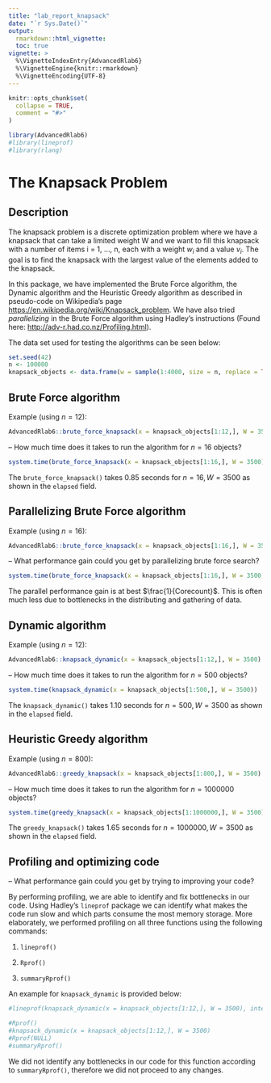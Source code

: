```yaml
---
title: "lab_report_knapsack"
date: "`r Sys.Date()`"
output: 
  rmarkdown::html_vignette:
  toc: true
vignette: >
  %\VignetteIndexEntry{AdvancedRlab6}
  %\VignetteEngine{knitr::rmarkdown}
  %\VignetteEncoding{UTF-8}
---
```


```r
knitr::opts_chunk$set(
  collapse = TRUE,
  comment = "#>"
)
```

```r
library(AdvancedRlab6)
#library(lineprof)
#library(rlang)
```

# The Knapsack Problem

## Description

The knapsack problem is a discrete optimization problem where we have a knapsack that can take a limited weight W and we want to fill this knapsack with a number of items i = 1, ..., n, each with a weight $w_i$ and a value $v_i$. The goal is to find the knapsack with the largest value of the elements added to the knapsack. 

In this package, we have implemented the Brute Force algorithm, the Dynamic algorithm and the Heuristic Greedy algorithm as described in pseudo-code on Wikipedia's page <https://en.wikipedia.org/wiki/Knapsack_problem>. We have also tried *parallelizing* in the Brute Force algorithm using Hadley's instructions (Found here: <http://adv-r.had.co.nz/Profiling.html>).

The data set used for testing the algorithms can be seen below:

```r
set.seed(42)
n <- 100000
knapsack_objects <- data.frame(w = sample(1:4000, size = n, replace = TRUE), v = runif(n = n, 0, 10000))
```

## Brute Force algorithm

Example (using $n = 12$):

```r
AdvancedRlab6::brute_force_knapsack(x = knapsack_objects[1:12,], W = 3500)
```

-- How much time does it takes to run the algorithm for $n = 16$ objects?

```r
system.time(brute_force_knapsack(x = knapsack_objects[1:16,], W = 3500))
```

The `brute_force_knapsack()` takes $0.85$ seconds for $n = 16, W = 3500$ as shown in the `elapsed` field.

## Parallelizing Brute Force algorithm

Example (using $n = 16$):

```r
AdvancedRlab6::brute_force_knapsack(x = knapsack_objects[1:16,], W = 3500, TRUE)
```

-- What performance gain could you get by parallelizing brute force search?

```r
system.time(brute_force_knapsack(x = knapsack_objects[1:16,], W = 3500, TRUE))
```

The parallel performance gain is at best $\frac{1}{Corecount}$. This is often much less due to bottlenecks in the distributing and gathering of data.

## Dynamic algorithm

Example (using $n = 12$):

```r
AdvancedRlab6::knapsack_dynamic(x = knapsack_objects[1:12,], W = 3500)
```

-- How much time does it takes to run the algorithm for $n = 500$ objects?

```r
system.time(knapsack_dynamic(x = knapsack_objects[1:500,], W = 3500))
```

The `knapsack_dynamic()` takes $1.10$ seconds for $n = 500, W = 3500$ as shown in the `elapsed` field.

## Heuristic Greedy algorithm

Example (using $n = 800$):

```r
AdvancedRlab6::greedy_knapsack(x = knapsack_objects[1:800,], W = 3500)
```

-- How much time does it takes to run the algorithm for $n = 1000000$ objects?

```r
system.time(greedy_knapsack(x = knapsack_objects[1:1000000,], W = 3500))
```

The `greedy_knapsack()` takes $1.65$ seconds for $n = 1000000, W = 3500$ as shown in the `elapsed` field.

## Profiling and optimizing code

-- What performance gain could you get by trying to improving your code?

By performing profiling, we are able to identify and fix bottlenecks in our code. Using Hadley's `lineprof` package we can identify what makes the code run slow and which parts consume the most memory storage. More elaborately, we performed profiling on all three functions using the following commands:

1. `lineprof()`

2. `Rprof()`

3. `summaryRprof()`

An example for `knapsack_dynamic` is provided below:

```r
#lineprof(knapsack_dynamic(x = knapsack_objects[1:12,], W = 3500), interval = 0.01, torture = FALSE)
```

```r
#Rprof()
#knapsack_dynamic(x = knapsack_objects[1:12,], W = 3500)
#Rprof(NULL)
#summaryRprof()
```

We did not identify any bottlenecks in our code for this function according to `summaryRprof()`, therefore we did not proceed to any changes.